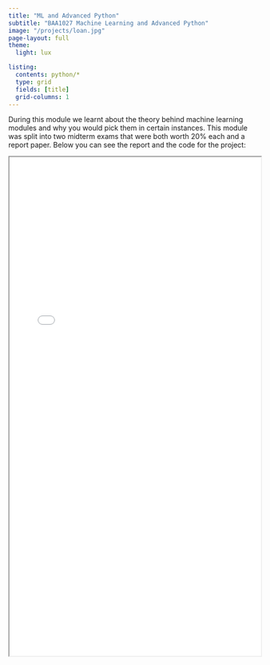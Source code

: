 ```yaml
---
title: "ML and Advanced Python"
subtitle: "BAA1027 Machine Learning and Advanced Python"
image: "/projects/loan.jpg"
page-layout: full
theme:
  light: lux

listing: 
  contents: python/*
  type: grid
  fields: [title]
  grid-columns: 1
---
```

During this module we learnt about the theory behind machine learning modules and why you would pick them in certain instances. This module was split into two midterm exams that were both worth 20% each and a report paper. Below you can see the report and the code for the project:

<iframe width="100%" height="1000" src=mlreport.pdf> </iframe>